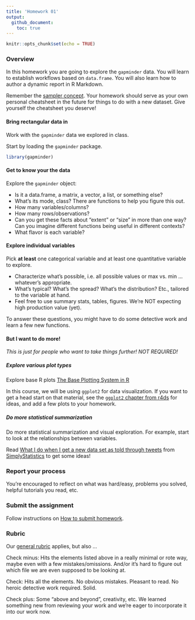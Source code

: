 ```yaml
---
title: 'Homework 01'
output: 
  github_document:
    toc: true
---
```


```r
knitr::opts_chunk$set(echo = TRUE)
```

### Overview

In this homework you are going to explore the `gapminder` data. You will learn to establish workflows based on `data.frame`. You will also learn how to author a dynamic report in R Markdown.

Remember the [sampler concept](http://en.wikipedia.org/wiki/Sampler_(needlework)). Your homework should serve as your own personal cheatsheet in the future for things to do with a new dataset. Give yourself the cheatsheet you deserve!

#### Bring rectangular data in

Work with the `gapminder` data we explored in class. 

Start by loading the `gapminder` package.

```r
library(gapminder)

```

#### Get to know your the data

Explore the `gapminder` object:

  * Is it a data.frame, a matrix, a vector, a list, or something else?
  * What's its mode, class? There are functions to help you figure this out. 
  * How many variables/columns?
  * How many rows/observations?
  * Can you get these facts about "extent" or "size" in more than one way? Can you imagine different functions being useful in different contexts?
  * What flavor is each variable?
  
#### Explore individual variables

Pick __at least__ one categorical variable and at least one quantitative variable to explore.

  * Characterize what's possible, i.e. all possible values or max vs. min ... whatever's appropriate.
  * What's typical? What's the spread? What's the distribution? Etc., tailored to the variable at hand.
  * Feel free to use summary stats, tables, figures. We're NOT expecting high production value (yet).
  
To answer these questions, you might have to do some detective work and learn a few new functions.
  
#### But I want to do more!

*This is just for people who want to take things further! NOT REQUIRED!*

##### Explore various plot types

Explore base R plots [The Base Plotting System in R](https://bookdown.org/rdpeng/exdata/the-base-plotting-system-1.html)

In this course, we will be using `ggplot2` for data visualization. If you want to get a head start on that material, see the [`ggplot2` chapter from r4ds](https://r4ds.had.co.nz/data-visualisation.html) for ideas, and add a few plots to your homework. 


##### Do more statistical summarization

Do more statistical summarization and visual exploration. For example, start to look at the relationships between variables.

Read [What I do when I get a new data set as told through tweets](http://simplystatistics.org/2014/06/13/what-i-do-when-i-get-a-new-data-set-as-told-through-tweets/) from [SimplyStatistics](http://simplystatistics.org) to get some ideas!
  
### Report your process

You're encouraged to reflect on what was hard/easy, problems you solved, helpful tutorials you read, etc.

### Submit the assignment

Follow instructions on [How to submit homework](general-rubric.md).

### Rubric

Our [general rubric](general-rubric.md) applies, but also ...

Check minus: Hits the elements listed above in a really minimal or rote way, maybe even with a few mistakes/omissions. And/or it's hard to figure out which file we are even supposed to be looking at.

Check: Hits all the elements. No obvious mistakes. Pleasant to read. No heroic detective work required. Solid.

Check plus: Some "above and beyond", creativity, etc. We learned something new from reviewing your work and we're eager to incorporate it into our work now.
